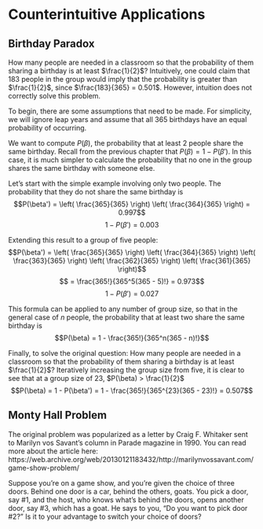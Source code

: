 # Counterintuitive Applications

## Birthday Paradox

How many people are needed in a classroom so that the probability of them sharing a birthday is at least $\frac{1}{2}$?
Intuitively, one could claim that 183 people in the group would imply that the probability is greater than $\frac{1}{2}$,
since $\frac{183}{365} = 0.501$. However, intuition does not correctly solve this problem.

To begin, there are some assumptions that need to be made. 
For simplicity, we will ignore leap years and assume that all 365 birthdays have an equal probability of occurring.

We want to compute $P(\beta)$, the probability that at least 2 people share the same birthday. 
Recall from the previous chapter that $P(\beta) = 1 - P(\beta')$. 
In this case, it is much simpler to calculate the probability that no one in the group shares the same birthday with someone else.

Let's start with the simple example involving only two people. The probability that they do not share the same birthday is 
$$P(\beta') = \left( \frac{365}{365} \right) \left( \frac{364}{365} \right) = 0.997$$
$$1 - P(\beta') = 0.003$$

Extending this result to a group of five people:
$$P(\beta') = \left( \frac{365}{365} \right) \left( \frac{364}{365} \right) \left( \frac{363}{365} \right) 
\left( \frac{362}{365} \right) \left( \frac{361}{365} \right)$$
$$ = \frac{365!}{365^5(365 - 5)!} = 0.973$$
$$1 - P(\beta') = 0.027$$

This formula can be applied to any number of group size, so that in the general case of $n$ people, 
the probability that at least two share the same birthday is
$$P(\beta) = 1 - \frac{365!}{365^n(365 - n)!}$$

Finally, to solve the original question: 
How many people are needed in a classroom so that the probability of them sharing a birthday is at least $\frac{1}{2}$?
Iteratively increasing the group size from five, it is clear to see that at a group size of 23, $P(\beta) > \frac{1}{2}$
$$P(\beta) = 1 - P(\beta') = 1 - \frac{365!}{365^{23}(365 - 23)!} = 0.507$$

## Monty Hall Problem

The original problem was popularized as a letter by Craig F. Whitaker sent to Marilyn vos Savant's column in Parade magazine in 1990.
You can read more about the article here: https://web.archive.org/web/20130121183432/http://marilynvossavant.com/game-show-problem/

Suppose you're on a game show, and you're given the choice of three doors. Behind one door is a car, behind the others, goats.
You pick a door, say #1, and the host, who knows what's behind the doors, opens another door, say #3, which has a goat. 
He says to you, "Do you want to pick door #2?" Is it to your advantage to switch your choice of doors?

